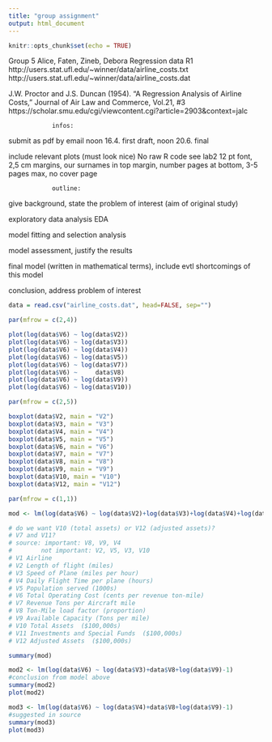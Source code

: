 ---
title: "group assignment"
output: html_document
---

```{r setup, include=FALSE}
knitr::opts_chunk$set(echo = TRUE)
```

Group 5
Alice, Faten, Zineb, Debora
Regression data R1
http://users.stat.ufl.edu/~winner/data/airline_costs.txt
http://users.stat.ufl.edu/~winner/data/airline_costs.dat

J.W. Proctor and J.S. Duncan (1954). "A Regression Analysis
of Airline Costs," Journal of Air Law and Commerce, Vol.21, #3
https://scholar.smu.edu/cgi/viewcontent.cgi?article=2903&context=jalc


                infos:

submit as pdf by email noon 16.4. first draft, noon 20.6. final

include relevant plots (must look nice)
No raw R code
see lab2
12 pt font, 2,5 cm margins, our surnames in top margin, number pages at bottom, 3-5 pages max, no cover page
 


                outline: 

give background, state the problem of interest (aim of original study)

exploratory data analysis EDA

model fitting and selection analysis

model assessment, justify the results

final model (written in mathematical terms), include evtl shortcomings of this model 

conclusion, address problem of interest

```{r plot}

data = read.csv("airline_costs.dat", head=FALSE, sep="")

par(mfrow = c(2,4))

plot(log(data$V6) ~ log(data$V2))
plot(log(data$V6) ~ log(data$V3))
plot(log(data$V6) ~ log(data$V4))
plot(log(data$V6) ~ log(data$V5))
plot(log(data$V6) ~ log(data$V7))
plot(log(data$V6) ~     data$V8)
plot(log(data$V6) ~ log(data$V9))
plot(log(data$V6) ~ log(data$V10))

```


```{r boxplots}

par(mfrow = c(2,5))

boxplot(data$V2, main = "V2")
boxplot(data$V3, main = "V3")
boxplot(data$V4, main = "V4")
boxplot(data$V5, main = "V5")
boxplot(data$V6, main = "V6")
boxplot(data$V7, main = "V7")
boxplot(data$V8, main = "V8")
boxplot(data$V9, main = "V9")
boxplot(data$V10, main = "V10")
boxplot(data$V12, main = "V12")

par(mfrow = c(1,1))

```

```{r log model}

mod <- lm(log(data$V6) ~ log(data$V2)+log(data$V3)+log(data$V4)+log(data$V5)+data$V8+log(data$V9)+log(data$V10)-1)

# do we want V10 (total assets) or V12 (adjusted assets)?
# V7 and V11?
# source: important: V8, V9, V4
#        not important: V2, V5, V3, V10
# V1 Airline
# V2 Length of flight (miles)         
# V3 Speed of Plane (miles per hour)  
# V4 Daily Flight Time per plane (hours)
# V5 Population served (1000s)        
# V6 Total Operating Cost (cents per revenue ton-mile)
# V7 Revenue Tons per Aircraft mile
# V8 Ton-Mile load factor (proportion)  
# V9 Available Capacity (Tons per mile)  
# V10 Total Assets  ($100,000s)         
# V11 Investments and Special Funds  ($100,000s)
# V12 Adjusted Assets  ($100,000s)

summary(mod)

```


```{r smaller models}
mod2 <- lm(log(data$V6) ~ log(data$V3)+data$V8+log(data$V9)-1)
#conclusion from model above
summary(mod2)
plot(mod2)

mod3 <- lm(log(data$V6) ~ log(data$V4)+data$V8+log(data$V9)-1)
#suggested in source
summary(mod3)
plot(mod3)
```



